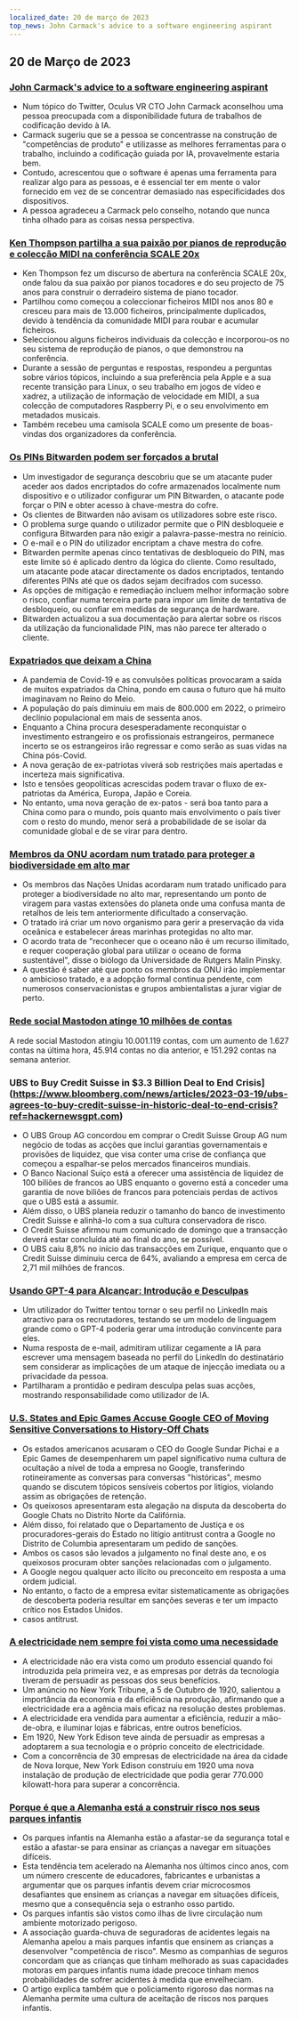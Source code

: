 ```yaml
---
localized_date: 20 de março de 2023
top_news: John Carmack's advice to a software engineering aspirant
---
```










<CallToAction />

<Steps>

## 20 de Março de 2023

### [John Carmack's advice to a software engineering aspirant](https://twitter.com/ID_AA_Carmack/status/1637087219591659520?ref=hackernewsgpt.com)

- Num tópico do Twitter, Oculus VR CTO John Carmack aconselhou uma pessoa preocupada com a disponibilidade futura de trabalhos de codificação devido à IA.
- Carmack sugeriu que se a pessoa se concentrasse na construção de "competências de produto" e utilizasse as melhores ferramentas para o trabalho, incluindo a codificação guiada por IA, provavelmente estaria bem.
- Contudo, acrescentou que o software é apenas uma ferramenta para realizar algo para as pessoas, e é essencial ter em mente o valor fornecido em vez de se concentrar demasiado nas especificidades dos dispositivos.
- A pessoa agradeceu a Carmack pelo conselho, notando que nunca tinha olhado para as coisas nessa perspectiva.

### [Ken Thompson partilha a sua paixão por pianos de reprodução e colecção MIDI na conferência SCALE 20x](https://www.youtube.com/watch?v=kaandEt_pKw&ref=hackernewsgpt.com)

- Ken Thompson fez um discurso de abertura na conferência SCALE 20x, onde falou da sua paixão por pianos tocadores e do seu projecto de 75 anos para construir o derradeiro sistema de piano tocador.
- Partilhou como começou a coleccionar ficheiros MIDI nos anos 80 e cresceu para mais de 13.000 ficheiros, principalmente duplicados, devido à tendência da comunidade MIDI para roubar e acumular ficheiros.
- Seleccionou alguns ficheiros individuais da colecção e incorporou-os no seu sistema de reprodução de pianos, o que demonstrou na conferência.
- Durante a sessão de perguntas e respostas, respondeu a perguntas sobre vários tópicos, incluindo a sua preferência pela Apple e a sua recente transição para Linux, o seu trabalho em jogos de vídeo e xadrez, a utilização de informação de velocidade em MIDI, a sua colecção de computadores Raspberry Pi, e o seu envolvimento em metadados musicais.
- Também recebeu uma camisola SCALE como um presente de boas-vindas dos organizadores da conferência.

### [Os PINs Bitwarden podem ser forçados a brutal](https://ambiso.github.io/bitwarden-pin/?ref=hackernewsgpt.com)

- Um investigador de segurança descobriu que se um atacante puder aceder aos dados encriptados do cofre armazenados localmente num dispositivo e o utilizador configurar um PIN Bitwarden, o atacante pode forçar o PIN e obter acesso à chave-mestra do cofre.
- Os clientes de Bitwarden não avisam os utilizadores sobre este risco.
- O problema surge quando o utilizador permite que o PIN desbloqueie e configura Bitwarden para não exigir a palavra-passe-mestra no reinício.
- O e-mail e o PIN do utilizador encriptam a chave mestra do cofre.
- Bitwarden permite apenas cinco tentativas de desbloqueio do PIN, mas este limite só é aplicado dentro da lógica do cliente. Como resultado, um atacante pode atacar directamente os dados encriptados, tentando diferentes PINs até que os dados sejam decifrados com sucesso.
- As opções de mitigação e remediação incluem melhor informação sobre o risco, confiar numa terceira parte para impor um limite de tentativa de desbloqueio, ou confiar em medidas de segurança de hardware.
- Bitwarden actualizou a sua documentação para alertar sobre os riscos da utilização da funcionalidade PIN, mas não parece ter alterado o cliente.

### [Expatriados que deixam a China](https://www.persuasion.community/p/leaving-china?ref=hackernewsgpt.com)

- A pandemia de Covid-19 e as convulsões políticas provocaram a saída de muitos expatriados da China, pondo em causa o futuro que há muito imaginavam no Reino do Meio.
- A população do país diminuiu em mais de 800.000 em 2022, o primeiro declínio populacional em mais de sessenta anos.
- Enquanto a China procura desesperadamente reconquistar o investimento estrangeiro e os profissionais estrangeiros, permanece incerto se os estrangeiros irão regressar e como serão as suas vidas na China pós-Covid.
- A nova geração de ex-patriotas viverá sob restrições mais apertadas e incerteza mais significativa.
- Isto e tensões geopolíticas acrescidas podem travar o fluxo de ex-patriotas da América, Europa, Japão e Coreia.
- No entanto, uma nova geração de ex-patos - será boa tanto para a China como para o mundo, pois quanto mais envolvimento o país tiver com o resto do mundo, menor será a probabilidade de se isolar da comunidade global e de se virar para dentro.

### [Membros da ONU acordam num tratado para proteger a biodiversidade em alto mar](https://apnews.com/article/un-oceans-biodiversity-treaty-0b024fa07e8c1947236d8b8491ebf92c?ref=hackernewsgpt.com)

- Os membros das Nações Unidas acordaram num tratado unificado para proteger a biodiversidade no alto mar, representando um ponto de viragem para vastas extensões do planeta onde uma confusa manta de retalhos de leis tem anteriormente dificultado a conservação.
- O tratado irá criar um novo organismo para gerir a preservação da vida oceânica e estabelecer áreas marinhas protegidas no alto mar.
- O acordo trata de "reconhecer que o oceano não é um recurso ilimitado, e requer cooperação global para utilizar o oceano de forma sustentável", disse o biólogo da Universidade de Rutgers Malin Pinsky.
- A questão é saber até que ponto os membros da ONU irão implementar o ambicioso tratado, e a adopção formal continua pendente, com numerosos conservacionistas e grupos ambientalistas a jurar vigiar de perto.

### [Rede social Mastodon atinge 10 milhões de contas](_COPY0@mastodonusercount/110051957865629817?ref=hackernewsgpt.com)

A rede social Mastodon atingiu 10.001.119 contas, com um aumento de 1.627 contas na última hora, 45.914 contas no dia anterior, e 151.292 contas na semana anterior.

### UBS to Buy Credit Suisse in $3.3 Billion Deal to End Crisis](https://www.bloomberg.com/news/articles/2023-03-19/ubs-agrees-to-buy-credit-suisse-in-historic-deal-to-end-crisis?ref=hackernewsgpt.com)

- O UBS Group AG concordou em comprar o Credit Suisse Group AG num negócio de todas as acções que inclui garantias governamentais e provisões de liquidez, que visa conter uma crise de confiança que começou a espalhar-se pelos mercados financeiros mundiais.
- O Banco Nacional Suíço está a oferecer uma assistência de liquidez de 100 biliões de francos ao UBS enquanto o governo está a conceder uma garantia de nove biliões de francos para potenciais perdas de activos que o UBS está a assumir.
- Além disso, o UBS planeia reduzir o tamanho do banco de investimento Credit Suisse e alinhá-lo com a sua cultura conservadora de risco.
- O Credit Suisse afirmou num comunicado de domingo que a transacção deverá estar concluída até ao final do ano, se possível.
- O UBS caiu 8,8% no início das transacções em Zurique, enquanto que o Credit Suisse diminuiu cerca de 64%, avaliando a empresa em cerca de 2,71 mil milhões de francos.

### [Usando GPT-4 para Alcançar: Introdução e Desculpas](https://twitter.com/brdskggs/status/1637114268876144640?ref=hackernewsgpt.com)

- Um utilizador do Twitter tentou tornar o seu perfil no LinkedIn mais atractivo para os recrutadores, testando se um modelo de linguagem grande como o GPT-4 poderia gerar uma introdução convincente para eles.
- Numa resposta de e-mail, admitiram utilizar cegamente a IA para escrever uma mensagem baseada no perfil do LinkedIn do destinatário sem considerar as implicações de um ataque de injecção imediata ou a privacidade da pessoa.
- Partilharam a prontidão e pediram desculpa pelas suas acções, mostrando responsabilidade como utilizador de IA.

### [U.S. States and Epic Games Accuse Google CEO of Moving Sensitive Conversations to History-Off Chats](http://www.fosspatents.com/2023/03/us-states-epic-games-others-accuse.html?ref=hackernewsgpt.com)

- Os estados americanos acusaram o CEO do Google Sundar Pichai e a Epic Games de desempenharem um papel significativo numa cultura de ocultação a nível de toda a empresa no Google, transferindo rotineiramente as conversas para conversas "históricas", mesmo quando se discutem tópicos sensíveis cobertos por litígios, violando assim as obrigações de retenção.
- Os queixosos apresentaram esta alegação na disputa da descoberta do Google Chats no Distrito Norte da Califórnia.
- Além disso, foi relatado que o Departamento de Justiça e os procuradores-gerais do Estado no litígio antitrust contra a Google no Distrito de Columbia apresentaram um pedido de sanções.
- Ambos os casos são levados a julgamento no final deste ano, e os queixosos procuram obter sanções relacionadas com o julgamento.
- A Google negou qualquer acto ilícito ou preconceito em resposta a uma ordem judicial.
- No entanto, o facto de a empresa evitar sistematicamente as obrigações de descoberta poderia resultar em sanções severas e ter um impacto crítico nos Estados Unidos.
- casos antitrust.

### [A electricidade nem sempre foi vista como uma necessidade](https://www.smithsonianmag.com/smart-news/people-had-to-be-convinced-of-the-usefulness-of-electricity-21221094/?ref=hackernewsgpt.com)

- A electricidade não era vista como um produto essencial quando foi introduzida pela primeira vez, e as empresas por detrás da tecnologia tiveram de persuadir as pessoas dos seus benefícios.
- Um anúncio no New York Tribune, a 5 de Outubro de 1920, salientou a importância da economia e da eficiência na produção, afirmando que a electricidade era a agência mais eficaz na resolução destes problemas.
- A electricidade era vendida para aumentar a eficiência, reduzir a mão-de-obra, e iluminar lojas e fábricas, entre outros benefícios.
- Em 1920, New York Edison teve ainda de persuadir as empresas a adoptarem a sua tecnologia e o próprio conceito de electricidade.
- Com a concorrência de 30 empresas de electricidade na área da cidade de Nova Iorque, New York Edison construiu em 1920 uma nova instalação de produção de electricidade que podia gerar 770.000 kilowatt-hora para superar a concorrência.

### [Porque é que a Alemanha está a construir risco nos seus parques infantis](https://www.theguardian.com/world/2021/oct/24/why-germany-is-building-risk-into-its-playgrounds?ref=hackernewsgpt.com)

- Os parques infantis na Alemanha estão a afastar-se da segurança total e estão a afastar-se para ensinar as crianças a navegar em situações difíceis.
- Esta tendência tem acelerado na Alemanha nos últimos cinco anos, com um número crescente de educadores, fabricantes e urbanistas a argumentar que os parques infantis devem criar microcosmos desafiantes que ensinem as crianças a navegar em situações difíceis, mesmo que a consequência seja o estranho osso partido.
- Os parques infantis são vistos como ilhas de livre circulação num ambiente motorizado perigoso.
- A associação guarda-chuva de seguradoras de acidentes legais na Alemanha apelou a mais parques infantis que ensinem as crianças a desenvolver "competência de risco". Mesmo as companhias de seguros concordam que as crianças que tinham melhorado as suas capacidades motoras em parques infantis numa idade precoce tinham menos probabilidades de sofrer acidentes à medida que envelheciam.
- O artigo explica também que o policiamento rigoroso das normas na Alemanha permite uma cultura de aceitação de riscos nos parques infantis.

</Steps>
